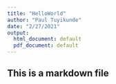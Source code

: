 ```yaml
---
title: "HelloWorld"
author: "Paul Tuyikunde"
date: "2/27/2021"
output:
  html_document: default
  pdf_document: default
---
```



## This is a markdown file



